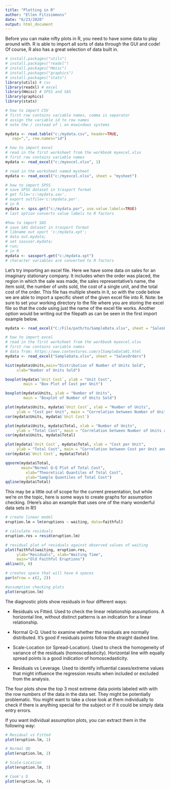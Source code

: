 ```yaml
---
title: "Plotting in R"
author: "Ellen Fitzsimmons"
date: "6/23/2020"
output: html_document
---
```


Before you can make nifty plots in R, you need to have some data to play around with. R is able to import all sorts of data through the GUI and code! Of course, R also has a great selection of data built in. 

```r
# install.packages("utils")
# install.packages("readxl")
# install.packages("Hmisc")
# install.packages("graphics")
# install.packages("stats")
library(utils) # csv
library(readxl) # excel
library(Hmisc) # SPSS and SAS
library(graphics)
library(stats)
```

```r
# how to import CSV
# first row contains variable names, comma is separator
# assign the variable id to row names
# note the / instead of \ on mswindows systems

mydata <- read.table("c:/mydata.csv", header=TRUE,
   sep=",", row.names="id")
```

```r
# how to import excel
# read in the first worksheet from the workbook myexcel.xlsx
# first row contains variable names
mydata <- read_excel("c:/myexcel.xlsx", 1)

# read in the worksheet named mysheet
mydata <- read_excel("c:/myexcel.xlsx", sheet = "mysheet")
```

```r
# how to import SPSS
# save SPSS dataset in trasport format
# get file='c:\mydata.sav'.
# export outfile='c:\mydata.por'.
# in R
mydata <- spss.get("c:/mydata.por", use.value.labels=TRUE)
# last option converts value labels to R factors
```

```r
#how to import SAS
# save SAS dataset in trasport format
# libname out xport 'c:/mydata.xpt';
# data out.mydata;
# set sasuser.mydata;
# run;
# in R
mydata <- sasxport.get("c:/mydata.xpt")
# character variables are converted to R factors
```

Let's try importing an excel file. Here we have some data on sales for an imaginary stationary company. It includes when the order was placed,
the region in which the sale was made, the sales representative's name, the item sold, the number of units sold, the cost of a single unit, and the total cost of the order. This file has multiple sheets in it, so with the code below we are able to import a specific sheet of the given excel file into R. Note: be sure to set your working directory to the file where you are storing the excel file so that the code using just the name of the excel file works. Another option would be writing out the filepath as can be seen in the first import example below.

```r
mydata <- read_excel("C:/File/path/to/SampleData.xlsx", sheet = "SalesOrders")
```

```r
# how to import excel
# read in the first worksheet from the workbook myexcel.xlsx
# first row contains variable names
# data from: https://www.contextures.com/xlSampleData01.html
mydata <- read_excel("SampleData.xlsx", sheet = "SalesOrders")

```

```r
hist(mydata$Units,main="Distribution of Number of Units Sold",
     xlab="Number of Units Sold")

```

```r
boxplot(mydata$`Unit Cost`, ylab = "Unit Cost",
        main = "Box Plot of Cost per Unit")
```


```r
boxplot(mydata$Units, ylab = "Number of Units", 
        main = "Boxplot of Number of Units Sold")
```

```r
plot(mydata$Units, mydata$`Unit Cost`, xlab = "Number of Units", 
     ylab = "Cost per Unit", main = "Correlation between Number of Units and Cost per Unit")
cor(mydata$Units, mydata$`Unit Cost`)
```

```r
plot(mydata$Units, mydata$Total, xlab = "Number of Units", 
     ylab = "Total Cost", main = "Correlation between Number of Units and Total Cost")
cor(mydata$Units, mydata$Total)
```

```r
plot(mydata$`Unit Cost`, mydata$Total, xlab = "Cost per Unit", 
     ylab = "Total Cost", main = "Correlation between Cost per Unit and Total Cost")
cor(mydata$`Unit Cost`, mydata$Total)
```

```r
qqnorm(mydata$Total,
       main="Normal Q-Q Plot of Total Cost",
         xlab="Theoretical Quantiles of Total Cost",
         ylab="Sample Quantiles of Total Cost")
qqline(mydata$Total)
```

This may be a little out of scope for the current presentation, but while we're on the topic, here is some ways to create graphs for assumption checking. (Here's also an example that uses one of the many wonderful data sets in R!)

```r
# create linear model
eruption.lm = lm(eruptions ~ waiting, data=faithful)

# calculate residuals
eruption.res = resid(eruption.lm)

```

```r
# residual plot of residuals against observed values of waiting
plot(faithful$waiting, eruption.res, 
     ylab="Residuals", xlab="Waiting Time", 
     main="Old Faithful Eruptions") 
abline(0, 0)
```

```r
# creates space that will have 4 spaces
par(mfrow = c(2, 2))

#assumption checking plots
plot(eruption.lm)
```

The diagnostic plots show residuals in four different ways:

- Residuals vs Fitted. Used to check the linear relationship assumptions. A horizontal line, without distinct patterns is an indication for a linear relationship.

- Normal Q-Q. Used to examine whether the residuals are normally distributed. It’s good if residuals points follow the straight dashed line.

- Scale-Location (or Spread-Location). Used to check the homogeneity of variance of the residuals (homoscedasticity). Horizontal line with equally spread points is a good indication of homoscedasticity. 

- Residuals vs Leverage. Used to identify influential cases/extreme values that might influence the regression results when included or excluded from the analysis.

The four plots show the top 3 most extreme data points labeled with with the row numbers of the data in the data set. They might be potentially problematic. You might want to take a close look at them individually to check if there is anything special for the subject or if it could be simply data entry errors.

If you want individual assumption plots, you can extract them in the following way:

```r
# Residual vs Fitted
plot(eruption.lm, 1)
```

```r
# Normal QQ
plot(eruption.lm, 2)
```

```r
# Scale-Location
plot(eruption.lm, 3)
```

```r
# Cook's D
plot(eruption.lm, 4)
```




